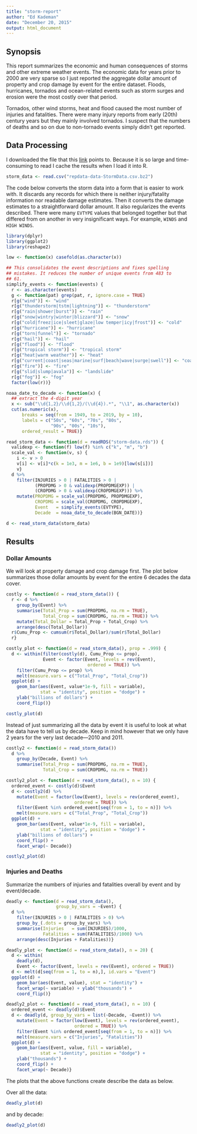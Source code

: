 ```yaml
---
title: "storm-report"
author: "Ed Kademan"
date: "December 20, 2015"
output: html_document
---
```


## Synopsis

This report summarizes the economic and human consequences of storms
and other extreme weather events. The economic data for years prior
to 2000 are very sparse so I just reported the aggregate dollar
amount of property and crop damage by event for the entire dataset.
Floods, hurricanes, tornados and ocean-related events such as storm
surges and erosion were the most costly over that period.

Tornados, other wind storms, heat and flood caused the most number
of injuries and fatalities. There were many injury reports from
early (20th) century years but they mainly involved tornados.
I suspect that the numbers of deaths and so on due to non-tornado
events simply didn't get reported.

## Data Processing

I downloaded the file that this
[link](https://d396qusza40orc.cloudfront.net/repdata%2Fdata%2FStormData.csv.bz2 "csv file")
points to. Because it is so large and time-consuming to read I cache the results when I load it into R.

```r
storm_data <- read.csv("repdata-data-StormData.csv.bz2")
```

The code below converts the storm data into a form that is easier
to work with. It discards any records for which there is neither
injury/fatality information nor readable damage estimates. Then it
converts the damage estimates to a straightforward dollar amount.
It also regularizes the events described. There were many `EVTYPE`
values that belonged together but that differed from on another in
very insignificant ways. For example, `WINDS` and `HIGH WINDS`.

```r
library(dplyr)
library(ggplot2)
library(reshape2)

low <- function(x) casefold(as.character(x))

## This consolidates the event descriptions and fixes spelling
## mistakes. It reduces the number of unique events from 483 to
## 61.
simplify_events <- function(events) {
  r <- as.character(events)
  g <- function(pat) grep(pat, r, ignore.case = TRUE)
  r[g("wind")] <- "wind"
  r[g("thunderstorm|tstm|lightning")] <- "thunderstorm"
  r[g("rain|shower|burst")] <- "rain"
  r[g("snow|wintry|winter|blizzard")] <- "snow"
  r[g("cold|freez|ice|sleet|glaze|low temper|icy|frost")] <- "cold"
  r[g("hurricane")] <- "hurricane"
  r[g("torn|funnel")] <- "tornado"
  r[g("hail")] <- "hail"
  r[g("flood")] <- "flood"
  r[g("tropical storm")] <- "tropical storm"
  r[g("heat|warm weather")] <- "heat"
  r[g("current|coast|seas|marine|surf|beach|wave|surge|swell")] <- "coastal/seas"
  r[g("fire")] <- "fire"
  r[g("slid|slump|avala")] <- "landslide"
  r[g("fog")] <- "fog"
  factor(low(r))}

noaa_date_to_decade <- function(x) {
  ## extract the 4-digit year
  x <- sub("\\d{1,2}/\\d{1,2}/(\\d{4}).*", "\\1", as.character(x))
  cut(as.numeric(x),
      breaks = seq(from = 1949, to = 2019, by = 10),
      labels = c("50s", "60s", "70s", "80s",
                 "90s", "00s", "10s"),
      ordered_result = TRUE)}

read_storm_data <- function(d = readRDS("storm-data.rds")) {
  validexp <- function(f) low(f) %in% c("k", "m", "b")
  scale_val <- function(v, s) {
    i <- v > 0
    v[i] <- v[i]*c(k = 1e3, m = 1e6, b = 1e9)[low(s[i])]
    v}
  d %>%
    filter(INJURIES > 0 | FATALITIES > 0 |
           (PROPDMG > 0 & validexp(PROPDMGEXP)) |
           (CROPDMG > 0 & validexp(CROPDMGEXP))) %>%
    mutate(PROPDMG = scale_val(PROPDMG, PROPDMGEXP),
           CROPDMG = scale_val(CROPDMG, CROPDMGEXP),
           Event   = simplify_events(EVTYPE),
           Decade  = noaa_date_to_decade(BGN_DATE))}

d <- read_storm_data(storm_data)
```

## Results

### Dollar Amounts

We will look at property damage and crop damage first. The plot
below summarizes those dollar amounts by event for the entire
6 decades the data cover.

```r
costly <- function(d = read_storm_data()) {
  r <- d %>%
    group_by(Event) %>%
    summarise(Total_Prop = sum(PROPDMG, na.rm = TRUE),
              Total_Crop = sum(CROPDMG, na.rm = TRUE)) %>%
    mutate(Total_Dollar = Total_Prop + Total_Crop) %>%
    arrange(desc(Total_Dollar))
  r$Cumu_Prop <- cumsum(r$Total_Dollar)/sum(r$Total_Dollar)
  r}

costly_plot <- function(d = read_storm_data(), prop = .999) {
  d <- within(filter(costly(d), Cumu_Prop <= prop),
              Event <- factor(Event, levels = rev(Event),
                               ordered = TRUE)) %>%
    filter(Cumu_Prop <= prop) %>%
    melt(measure.vars = c("Total_Prop", "Total_Crop"))
  ggplot(d) +
    geom_bar(aes(Event, value*1e-9, fill = variable),
             stat = "identity", position = "dodge") +
    ylab("billions of dollars") +
    coord_flip()}

costly_plot(d)
```

Instead of just summarizing all the data by event it is useful
to look at what the data have to tell us by decade. Keep in mind
however that we only have 2 years for the very last decade---2010
and 2011.

```r
costly2 <- function(d = read_storm_data())
  d %>%
    group_by(Decade, Event) %>%
    summarise(Total_Prop = sum(PROPDMG, na.rm = TRUE),
              Total_Crop = sum(CROPDMG, na.rm = TRUE))

costly2_plot <- function(d = read_storm_data(), n = 10) {
  ordered_event <- costly(d)$Event
  d <- costly2(d) %>%
    mutate(Event = factor(low(Event), levels = rev(ordered_event),
                          ordered = TRUE)) %>%
    filter(Event %in% ordered_event[seq(from = 1, to = n)]) %>%
    melt(measure.vars = c("Total_Prop", "Total_Crop"))
  ggplot(d) +
    geom_bar(aes(Event, value*1e-9, fill = variable),
             stat = "identity", position = "dodge") +
    ylab("billions of dollars") +
    coord_flip() +
    facet_wrap(~ Decade)}

costly2_plot(d)
```

### Injuries and Deaths

Summarize the numbers of injuries and fatalities overall by event
and by event/decade.

```r
deadly <- function(d = read_storm_data(),
                   group_by_vars = ~Event) {
  d %>%
    filter(INJURIES > 0 | FATALITIES > 0) %>%
    group_by_(.dots = group_by_vars) %>%
    summarise(Injuries   = sum(INJURIES)/1000,
              Fatalities = sum(FATALITIES)/1000) %>%
    arrange(desc(Injuries + Fatalities))}

deadly_plot <- function(d = read_storm_data(), n = 20) {
  d <- within(
    deadly(d),
    Event <- factor(Event, levels = rev(Event), ordered = TRUE))
  d <- melt(d[seq(from = 1, to = n),], id.vars = "Event")
  ggplot(d) +
    geom_bar(aes(Event, value), stat = "identity") +
    facet_wrap(~ variable) + ylab("thousands") +
    coord_flip()}

deadly2_plot <- function(d = read_storm_data(), n = 10) {
  ordered_event <- deadly(d)$Event
  d <- deadly(d, group_by_vars = list(~Decade, ~Event)) %>%
    mutate(Event = factor(low(Event), levels = rev(ordered_event),
                          ordered = TRUE)) %>%
    filter(Event %in% ordered_event[seq(from = 1, to = n)]) %>%
    melt(measure.vars = c("Injuries", "Fatalities"))
  ggplot(d) +
    geom_bar(aes(Event, value, fill = variable),
             stat = "identity", position = "dodge") +
    ylab("thousands") +
    coord_flip() +
    facet_wrap(~ Decade)}
```

The plots that the above functions create describe the data as below.

Over all the data:

```r
deadly_plot(d)
```

and by decade:

```r
deadly2_plot(d)
```


